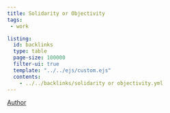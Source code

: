 ```yaml
---
title: Solidarity or Objectivity
tags:
 - work

listing:
  id: backlinks
  type: table
  page-size: 100000
  filter-ui: true
  template: "../../ejs/custom.ejs"
  contents:
    - ../../backlinks/solidarity or objectivity.yml
---
```


[Author](/docs/phil/Richard Rorty.html)
